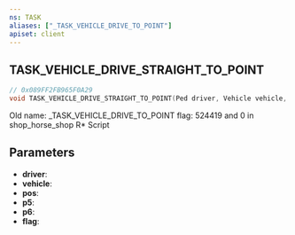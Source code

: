 ```yaml
---
ns: TASK
aliases: ["_TASK_VEHICLE_DRIVE_TO_POINT"]
apiset: client
---
```

## TASK_VEHICLE_DRIVE_STRAIGHT_TO_POINT

```c
// 0x089FF2FB965F0A29
void TASK_VEHICLE_DRIVE_STRAIGHT_TO_POINT(Ped driver, Vehicle vehicle, Vector3 pos, float p5, float p6, int flag);
```

Old name: _TASK_VEHICLE_DRIVE_TO_POINT
flag: 524419 and 0 in shop_horse_shop R* Script

## Parameters
* **driver**:
* **vehicle**:
* **pos**:
* **p5**:
* **p6**:
* **flag**: